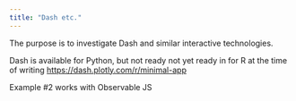 ```yaml
---
title: "Dash etc."
---
```


The purpose is to investigate Dash and similar interactive technologies.

Dash is available for Python, but not ready not yet ready in for R at the time of writing <https://dash.plotly.com/r/minimal-app>

Example #2 works with Observable JS
